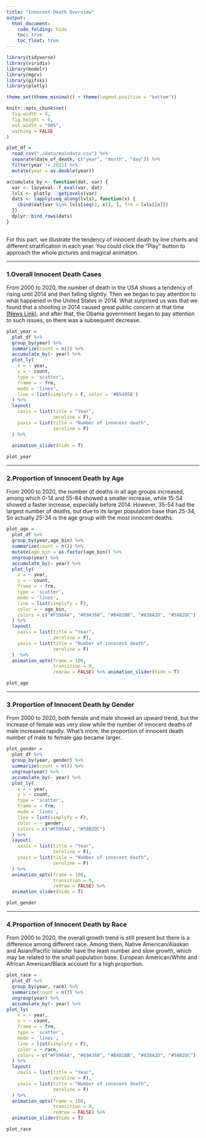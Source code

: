 ```yaml
---
title: "Innocent Death Overview"
output: 
  html_document:
    code_folding: hide
    toc: true
    toc_float: true
---
```


```r
library(tidyverse)
library(viridis)
library(modelr)
library(mgcv)
library(gifski)
library(plotly)

theme_set(theme_minimal() + theme(legend.position = "bottom"))

knitr::opts_chunk$set(
  fig.width = 8,
  fig.height = 6,
  out.width = "90%",
  warning = FALSE
)


```


```r
plot_df = 
  read_csv("./data/maindata.csv") %>% 
  separate(date_of_death, c("year", "month", "day")) %>% 
  filter(year != 2021) %>% 
  mutate(year = as.double(year))
```

```r
accumulate_by <- function(dat, var) {
  var <- lazyeval::f_eval(var, dat)
  lvls <- plotly:::getLevels(var)
  dats <- lapply(seq_along(lvls), function(x) {
    cbind(dat[var %in% lvls[seq(1, x)], ], frm = lvls[[x]])
  })
  dplyr::bind_rows(dats)
}
  
```

For this part, we illustrate the tendency of innocent death by line charts and different stratification in each year. You could click the “Play” button to approach the whole pictures and magical animation.

------------------------------------------------

### 1.Overall Innocent Death Cases

From 2000 to 2020, the number of death in the USA shows a tendency of rising until 2014 and then falling slightly. 
Then we began to pay attention to what happened in the United States in 2014. What surprised us was that we found that a shooting in 2014 caused great public concern at that time [(News Link)](https://en.wikipedia.org/wiki/Shooting_of_Michael_Brown), and after that, the Obama government began to pay attention to such issues, so there was a subsequent decrease. 

```r
plot_year =
  plot_df %>%
  group_by(year) %>%
  summarize(count = n()) %>%
  accumulate_by(~ year) %>% 
  plot_ly(
    x = ~ year,
    y = ~ count,
    type = 'scatter',
    frame = ~ frm, 
    mode = 'lines',
    line = list(simplyfy = F, color = '#B5495B')
  ) %>%
  layout(
    xaxis = list(title = "Year",
                 zeroline = F),
    yaxis = list(title = "Number of innocent death",
                 zeroline = F)
  ) %>%
  
  animation_slider(hide = T)

plot_year
```

------------------------------------------------

### 2.Proportion of Innocent Death by Age

From 2000 to 2020, the number of deaths in all age groups increased, among which 0-14 and 55-84 showed a smaller increase, while 15-54 showed a faster increase, especially before 2014. However, 35-54 had the largest number of deaths, but due to its larger population base than 25-34, So actually 25-34 is the age group with the most innocent deaths.

```r

plot_age = 
  plot_df %>% 
  group_by(year,age_bin) %>% 
  summarize(count = n()) %>% 
  mutate(age_bin = as.factor(age_bin)) %>% 
  ungroup(year) %>% 
  accumulate_by(~ year) %>% 
  plot_ly(
    x = ~ year,
    y = ~ count,
    frame = ~ frm,
    type = 'scatter',
    mode = 'lines',
    line = list(simplyfy = F),
    color = ~ age_bin, 
    colors = c("#F596AA", "#E9A368", "#B481BB", "#838A2D", "#58B2DC")
  ) %>%
  layout(
    xaxis = list(title = "Year",
                 zeroline = F),
    yaxis = list(title = "Number of innocent death",
                 zeroline = F)
  )  %>%
  animation_opts(frame = 100,
                 transition = 0,
                 redraw = FALSE) %>% animation_slider(hide = T) 

plot_age 
```

------------------------------------------------

### 3.Proportion of Innocent Death by Gender

From 2000 to 2020, both female and male showed an upward trend, but the increase of female was very slow while the number of innocent deaths of male increased rapidly. What's more, the proportion of innocent death number of male to female gap became larger.

```r
plot_gender =
  plot_df %>% 
  group_by(year, gender) %>% 
  summarize(count = n()) %>% 
  ungroup(year) %>% 
  accumulate_by(~ year) %>% 
  plot_ly(
    x = ~ year,
    y = ~ count,
    type = 'scatter',
    frame = ~ frm,
    mode = 'lines',
    line = list(simplyfy = F),
    color = ~ gender,
    colors = c("#F596AA", "#58B2DC")
  ) %>%
  layout(
    xaxis = list(title = "Year",
                 zeroline = F),
    yaxis = list(title = "Number of innocent death",
                 zeroline = F)
  ) %>%
  animation_opts(frame = 100,
                 transition = 0,
                 redraw = FALSE) %>% 
  animation_slider(hide = T)

plot_gender
```

------------------------------------------------

### 4.Proportion of Innocent Death by Race

From 2000 to 2020, the overall growth trend is still present but there is a difference among different race. Among them, Native American/Alaskan and Asian/Pacific Islander have the least number and slow growth, which may be related to the small population base. European American/White and African American/Black account for a high proportion.

```r
plot_race =
  plot_df %>% 
  group_by(year, race) %>% 
  summarize(count = n()) %>% 
  ungroup(year) %>% 
  accumulate_by(~ year) %>% 
plot_ly(
    x = ~ year,
    y = ~ count,
    frame = ~ frm, 
    type = 'scatter',
    mode = 'lines',
    line = list(simplyfy = F),
    color = ~ race,
    colors = c("#F596AA", "#E9A368", "#B481BB", "#838A2D", "#58B2DC")
  ) %>%
  layout(
    xaxis = list(title = "Year",
                 zeroline = F),
    yaxis = list(title = "Number of innocent death",
                 zeroline = F)
  ) %>%
  animation_opts(frame = 100,
                 transition = 0,
                 redraw = FALSE) %>% 
  animation_slider(hide = T)

plot_race
```



